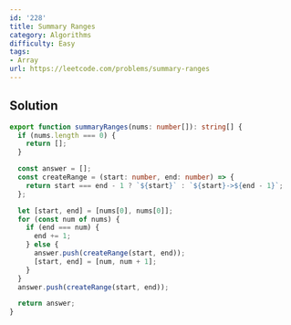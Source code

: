 ```yaml
---
id: '228'
title: Summary Ranges
category: Algorithms
difficulty: Easy
tags:
- Array
url: https://leetcode.com/problems/summary-ranges
---
```


## Solution

```typescript filename="solution.ts" copy
export function summaryRanges(nums: number[]): string[] {
  if (nums.length === 0) {
    return [];
  }

  const answer = [];
  const createRange = (start: number, end: number) => {
    return start === end - 1 ? `${start}` : `${start}->${end - 1}`;
  };

  let [start, end] = [nums[0], nums[0]];
  for (const num of nums) {
    if (end === num) {
      end += 1;
    } else {
      answer.push(createRange(start, end));
      [start, end] = [num, num + 1];
    }
  }
  answer.push(createRange(start, end));

  return answer;
}
```

